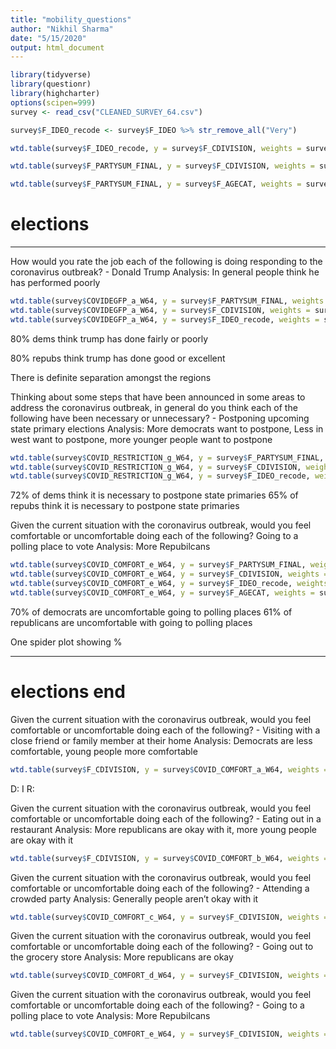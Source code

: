 ```yaml
---
title: "mobility_questions"
author: "Nikhil Sharma"
date: "5/15/2020"
output: html_document
---
```


```r
library(tidyverse)
library(questionr)
library(highcharter)
options(scipen=999)
survey <- read_csv("CLEANED_SURVEY_64.csv")
```

```r
survey$F_IDEO_recode <- survey$F_IDEO %>% str_remove_all("Very")
```


```r
wtd.table(survey$F_IDEO_recode, y = survey$F_CDIVISION, weights = survey$WEIGHT_W64) %>% prop.table(margin = 2)

wtd.table(survey$F_PARTYSUM_FINAL, y = survey$F_CDIVISION, weights = survey$WEIGHT_W64) %>% prop.table(margin = 2)
```

```r
wtd.table(survey$F_PARTYSUM_FINAL, y = survey$F_AGECAT, weights = survey$WEIGHT_W64) %>% prop.table(margin = 2)
```


# elections
*************
How would you rate the job each of the following is doing responding to the coronavirus outbreak? 
- Donald Trump
Analysis: In general people think he has performed poorly
```r
wtd.table(survey$COVIDEGFP_a_W64, y = survey$F_PARTYSUM_FINAL, weights = survey$WEIGHT_W64) %>% prop.table(margin = 2)
wtd.table(survey$COVIDEGFP_a_W64, y = survey$F_CDIVISION, weights = survey$WEIGHT_W64) %>% prop.table(margin = 2)
wtd.table(survey$COVIDEGFP_a_W64, y = survey$F_IDEO_recode, weights = survey$WEIGHT_W64) %>% prop.table(margin = 2)
```

80% dems think trump has done fairly or poorly

80% repubs think trump has done good or excellent

There is definite separation amongst the regions

Thinking about some steps that have been announced in some areas to address the coronavirus outbreak, in general do you think each of the
following have been necessary or unnecessary?
- Postponing upcoming state primary elections
Analysis: More democrats want to postpone, Less in west want to postpone, more younger people want to postpone
```r
wtd.table(survey$COVID_RESTRICTION_g_W64, y = survey$F_PARTYSUM_FINAL, weights = survey$WEIGHT_W64) %>% prop.table(margin = 2)
wtd.table(survey$COVID_RESTRICTION_g_W64, y = survey$F_CDIVISION, weights = survey$WEIGHT_W64) %>% prop.table(margin = 2)
wtd.table(survey$COVID_RESTRICTION_g_W64, y = survey$F_IDEO_recode, weights = survey$WEIGHT_W64) %>% prop.table(margin = 2)
```


72% of dems think it is necessary to postpone state primaries
65% of repubs think it is necessary to postpone state primaries

Given the current situation with the coronavirus outbreak, would you feel comfortable or uncomfortable doing each of the following?
Going to a polling place to vote
Analysis: More Repubilcans
```r
wtd.table(survey$COVID_COMFORT_e_W64, y = survey$F_PARTYSUM_FINAL, weights = survey$WEIGHT_W64) %>% prop.table(margin = 2)
wtd.table(survey$COVID_COMFORT_e_W64, y = survey$F_CDIVISION, weights = survey$WEIGHT_W64) %>% prop.table(margin = 2)
wtd.table(survey$COVID_COMFORT_e_W64, y = survey$F_IDEO_recode, weights = survey$WEIGHT_W64) %>% prop.table(margin = 2)
wtd.table(survey$COVID_COMFORT_e_W64, y = survey$F_AGECAT, weights = survey$WEIGHT_W64) %>% prop.table(margin = 2)
```

70% of democrats are uncomfortable going to polling places
61% of republicans are uncomfortable with going to polling places



One spider plot showing %

**************************

# elections end

Given the current situation with the coronavirus outbreak, would you feel comfortable or uncomfortable doing each of the following?
- Visiting with a close friend or family member at their home
Analysis: Democrats are less comfortable, young people more comfortable
```r
wtd.table(survey$F_CDIVISION, y = survey$COVID_COMFORT_a_W64, weights = survey$WEIGHT_W64) %>% prop.table(margin = 2) 
```

D: I
R:

Given the current situation with the coronavirus outbreak, would you feel comfortable or uncomfortable doing each of the following?
- Eating out in a restaurant
Analysis: More republicans are okay with it, more young people are okay with it
```r
wtd.table(survey$F_CDIVISION, y = survey$COVID_COMFORT_b_W64, weights = survey$WEIGHT_W64) %>% prop.table(margin = 2) 
```

Given the current situation with the coronavirus outbreak, would you feel comfortable or uncomfortable doing each of the following?
- Attending a crowded party
Analysis: Generally people aren't okay with it
```r
wtd.table(survey$COVID_COMFORT_c_W64, y = survey$F_CDIVISION, weights = survey$WEIGHT_W64) %>% prop.table(margin = 2)
```

Given the current situation with the coronavirus outbreak, would you feel comfortable or uncomfortable doing each of the following?
- Going out to the grocery store
Analysis: More republicans are okay
```r
wtd.table(survey$COVID_COMFORT_d_W64, y = survey$F_CDIVISION, weights = survey$WEIGHT_W64) %>% prop.table(margin = 2)
```

Given the current situation with the coronavirus outbreak, would you feel comfortable or uncomfortable doing each of the following?
- Going to a polling place to vote
Analysis: More Repubilcans
```r
wtd.table(survey$COVID_COMFORT_e_W64, y = survey$F_CDIVISION, weights = survey$WEIGHT_W64) %>% prop.table(margin = 2)
```


